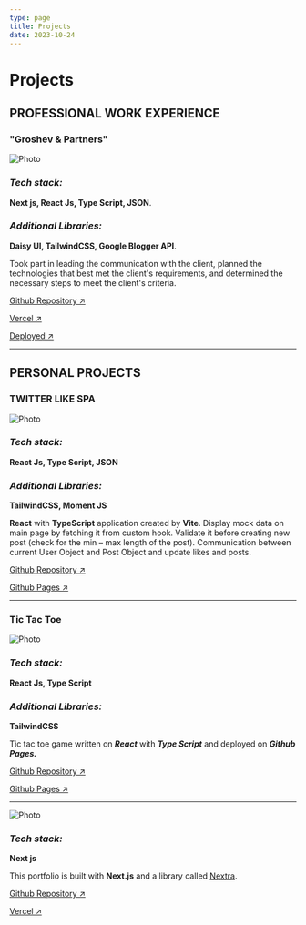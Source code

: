 ```yaml
---
type: page
title: Projects
date: 2023-10-24
---
```


# Projects


## PROFESSIONAL WORK EXPERIENCE

### "Groshev & Partners"

<Image
  src="/images/lawyers.jpg"
  alt="Photo"
  width={1125}
  height={750}
  priority
  className="next-image"
/>

### **_Tech stack:_**

**Next js, React Js, Type Script, JSON**.

### **_Additional Libraries:_**

**Daisy UI, TailwindCSS, Google Blogger API**.

Took part in leading the communication with the client, planned the technologies that best
met the client's requirements, and determined the necessary steps to meet the client's
criteria.

[Github Repository ↗ ](https://github.com/Radoslav-Marinovv/lawyers-next "Github Repository")

[Vercel ↗ ](https://lawyers-next.vercel.app "Deployed on Vercel")

[Deployed ↗ ](https://www.legalbg.net "Groshev & Partners")

---

## PERSONAL PROJECTS

### TWITTER LIKE SPA

<Image
  src="/images/like-comment.jpg"
  alt="Photo"
  width={1125}
  height={750}
  priority
  className="next-image"
/>

### **_Tech stack:_**

**React Js, Type Script, JSON**

### **_Additional Libraries:_**

**TailwindCSS, Moment JS**

**React** with **TypeScript** application created by **Vite**.
Display mock data on main page by fetching it from custom hook. Validate it before
creating new post (check for the min – max length of the post). Communication between
current User Object and Post Object and update likes and posts.

[Github Repository ↗ ](https://github.com/Radoslav-Marinovv/like-comment "Github Repository")

[Github Pages ↗ ](https://radoslav-marinovv.github.io/like-comment "Github Pages")

---

### Tic Tac Toe

<Image
  src="/images/tic-tac-toe-light.jpg"
  alt="Photo"
  width={1125}
  height={750}
  priority
  className="next-image"
/>

### **_Tech stack:_**

**React Js, Type Script**

### **_Additional Libraries:_**

**TailwindCSS**

Tic tac toe game written on **_React_** with **_Type Script_** and deployed on **_Github Pages._**

[Github Repository ↗ ](https://github.com/Radoslav-Marinovv/react-ts-tic-tac-toe "Github Repository")

[Github Pages ↗ ](https://radoslav-marinovv.github.io/react-ts-tic-tac-toe "Github Pages")

---

<Image
  src="/images/portfolio.jpg"
  alt="Photo"
  width={1125}
  height={750}
  priority
  className="next-image"
/>

### **_Tech stack:_**

**Next js**

This portfolio is built with **Next.js** and a library called [Nextra](https://nextra.vercel.app/).

[Github Repository ↗ ](https://github.com/Radoslav-Marinovv/portfolio "Github Repository")

[Vercel ↗ ](https://portfolio.vercel.app "Deployed on Vercel")
